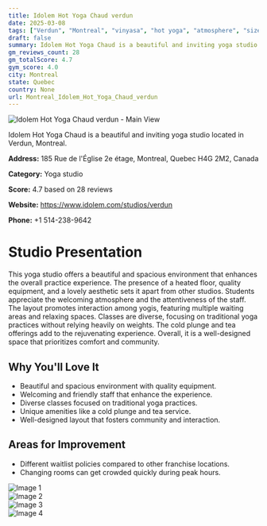 ```yaml
---
title: Idolem Hot Yoga Chaud verdun
date: 2025-03-08
tags: ["Verdun", "Montreal", "vinyasa", "hot yoga", "atmosphere", "size", "Montreal"]  
draft: false
summary: Idolem Hot Yoga Chaud is a beautiful and inviting yoga studio located in Verdun, Montreal.
gm_reviews_count: 28
gm_totalScore: 4.7
gym_score: 4.0
city: Montreal
state: Quebec
country: None
url: Montreal_Idolem_Hot_Yoga_Chaud_verdun
---
```


<div className="aspect-[16/9] relative my-8">
  <img 
    src="https://lh5.googleusercontent.com/p/AF1QipOBHA_29k9OunObOS_6jqPXNZHapMA-2UDE15Of=w1920-h1080-k-no"
    alt="Idolem Hot Yoga Chaud verdun - Main View"
    className="object-cover absolute inset-0 w-full h-full rounded-lg"
  />
</div>

Idolem Hot Yoga Chaud is a beautiful and inviting yoga studio located in Verdun, Montreal.

**Address:** 185 Rue de l'Église 2e étage, Montreal, Quebec H4G 2M2, Canada

**Category:** Yoga studio

**Score:** 4.7 based on 28 reviews

**Website:** https://www.idolem.com/studios/verdun

**Phone:** +1 514-238-9642

# Studio Presentation

This yoga studio offers a beautiful and spacious environment that enhances the overall practice experience. The presence of a heated floor, quality equipment, and a lovely aesthetic sets it apart from other studios. Students appreciate the welcoming atmosphere and the attentiveness of the staff. The layout promotes interaction among yogis, featuring multiple waiting areas and relaxing spaces. Classes are diverse, focusing on traditional yoga practices without relying heavily on weights. The cold plunge and tea offerings add to the rejuvenating experience. Overall, it is a well-designed space that prioritizes comfort and community.



## Why You'll Love It

- Beautiful and spacious environment with quality equipment.
- Welcoming and friendly staff that enhance the experience.
- Diverse classes focused on traditional yoga practices.
- Unique amenities like a cold plunge and tea service.
- Well-designed layout that fosters community and interaction.

## Areas for Improvement

- Different waitlist policies compared to other franchise locations.
- Changing rooms can get crowded quickly during peak hours.

<div className="grid grid-cols-1 xl:grid-cols-2 gap-4 my-8">
<div className="aspect-[4/3] relative"><img src="https://lh5.googleusercontent.com/p/AF1QipNZorjQU8gMlSRSgmFFKZWqPFQPwYsbxfcGegjS=w1920-h1080-k-no" alt="Image 1" className="object-cover absolute inset-0 w-full h-full rounded-lg" /></div>
<div className="aspect-[4/3] relative"><img src="https://lh3.googleusercontent.com/p/AF1QipNbXneClZZYQgKIKDcJh3hpVq8FyQrs_MjWFPMg=w1920-h1080-k-no-pi-0-ya256.34802-ro0-fo100" alt="Image 2" className="object-cover absolute inset-0 w-full h-full rounded-lg" /></div>
<div className="aspect-[4/3] relative"><img src="https://lh3.googleusercontent.com/p/AF1QipNl_gDdYTRlFrRRbaFeAOZMRLPf-4YRd42uj5et=w1920-h1080-k-no-pi0-ya302.98514-ro-0-fo100" alt="Image 3" className="object-cover absolute inset-0 w-full h-full rounded-lg" /></div>
<div className="aspect-[4/3] relative"><img src="https://lh3.googleusercontent.com/p/AF1QipMe-AbXUwQyiQi1tmDfD0gckkzZdXhgVQz0CcNk=w1920-h1080-k-no-pi-0-ya219.73494-ro0-fo100" alt="Image 4" className="object-cover absolute inset-0 w-full h-full rounded-lg" /></div>
</div>